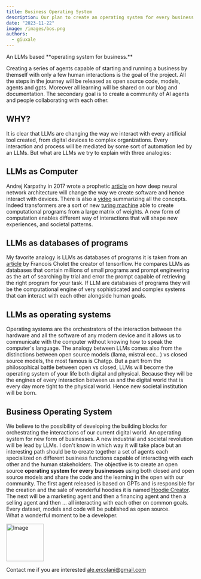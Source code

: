 ```yaml
---
title: Business Operating System
description: Our plan to create an operating system for every business
date: "2023-11-22"
image: /images/bos.png
authors:
  - giuxale
---
```


<Callout>
  An LLMs based  **operating system for business.**
</Callout>

Creating a series of agents capable of starting and running a business by themself with only a few human 
interactions is the goal of the project. All the steps in the journey will be released as open source code, models, agents and gpts. Moreover all learning will be shared on our blog and documentation. The secondary goal is to create a community of AI agents and people collaborating with each other.

## WHY?
It is clear that LLMs are changing the way we interact with every artificial tool created, from digital devices 
to complex organizations. Every interaction and process will be mediated by some sort of automation led by an LLMs.
But what are LLMs we try to explain with three analogies:

## LLMs as Computer
Andrej Karpathy in 2017 wrote a prophetic [article](https://karpathy.medium.com/software-2-0-a64152b37c35) on how deep neural network architecture will 
change the way we create software and hence interact with devices.  There is also a [video](https://www.youtube.com/watch?v=UJc8UpClSUQ) summarizing all the concepts.
Indeed transformers are a sort of  new [turing machine](https://twitter.com/karpathy/status/1582807367988654081) able to create computational programs from a large matrix of weights. 
A new form of computation enables different way of interactions that will shape new experiences, and societal patterns.

## LLMs as databases of programs
My favorite analogy is LLMs as databases of programs it is taken from an [article](https://fchollet.substack.com/p/how-i-think-about-llm-prompt-engineering) by Francois Cholet the creator of tensorflow. 
He compares LLMs as databases that contain millions of small programs and prompt engineering as the art of searching by trial and error the prompt capable of retrieving the right program for your task. 
If LLM are databases of programs they will be the computational engine of very sophisticated  and complex systems that can interact with each other alongside human goals.

## LLMs as operating systems
Operating systems are the orchestrators of the interaction between the hardware and all the software of any modern device 
and it allows us to communicate with the computer without knowing how to speak the computer's language. The analogy between LLMs comes also from the distinctions between open source models (llama, mistral ecc.. ) vs closed source models, the most famous is Chatgp. 
But a part from the philosophical battle between open vs closed, LLMs will become the operating system of your life both digital and physical. Because they will be the engines of every interaction between us and the digital world that is every day more tight to the physical world.
Hence new societal institution will be born.

## Business Operating System
We believe to the possibility of developing the building blocks for orchestrating the interactions of our current
digital world. An operating system for new form of businesses. A new industrial and societal revolution will be lead by LLMs. I don't 
know in which way it will take place but an interesting path should be to create together a set of agents each specialized on different business functions 
capable of interacting with each other and the human stakeholders. The objective is to create an open source **operating system for every businesses** using both closed and open source models and share the code and the learning in the open with our community.
The first agent released is based on GPTs and is responsible for the creation and the sale of wonderful hoodies it is named [Hoodie Creator](https://chat.openai.com/g/g-QWziThdPK-hoodie-creator). 
The next will be a marketing agent and then a financing agent and then a selling agent and then …  all interacting with each other on common goals. Every dataset, models and code will be published as open source.  
What a wonderful moment to be a developer.  

<Image
  src="/images/hoodie_creator_logo_small.png"
  width="100"
  height="100"
  alt="Image"
/>


Contact me if you are interested ale.ercolani@gmail.com
